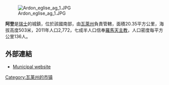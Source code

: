 [[Image:Ardon_eglise_ag_1.JPG|right]]

'''阿登'''是[[瑞士|瑞士]]的城鎮，位於該國南部，由[[瓦萊州|瓦萊州]]負責管轄，面積20.35平方公里，海拔高度503米，2011年人口2,772，七成半人口信奉[[羅馬天主教|羅馬天主教]]，人口密度每平方公里136人。

==外部連結==
*[http://www.ardon.ch Municipal website] {{Wayback|url=http://www.ardon.ch/ |date=20041210124824 }} {{fr icon}}

{{Switzerland-geo-stub}}
[[Category:瓦莱州的市镇|Category:瓦莱州的市镇]]